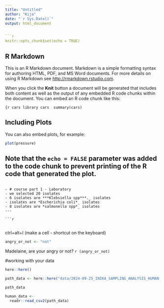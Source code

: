 ```yaml
---
title: "Untitled"
author: "Kija"
date: "`r Sys.Date()`"
output: html_document


```r
knitr::opts_chunk$set(echo = TRUE)
```





## R Markdown

This is an R Markdown document. Markdown is a simple formatting syntax for authoring HTML, PDF, and MS Word documents. For more details on using R Markdown see <http://rmarkdown.rstudio.com>.

When you click the **Knit** button a document will be generated that includes both content as well as the output of any embedded R code chunks within the document. You can embed an R code chunk like this:

```{r cars
library cars 
summary(cars)
```

## Including Plots

You can also embed plots, for example:

```r
plot(pressure)
```

Note that the `echo = FALSE` parameter was added to the code chunk to prevent printing of the R code that generated the plot.
---
```

- # course part 1 - Laboratory
- we selected 20 isolates
- 6 isolates are ***Klebsiella spp***._ isolates
- isolates are *Escherichia coli*_ isolates 
- 8 isolates are *salmonella spp*_ isolates
---

```r
```

```r
```

ctrl+alt+I (make a cell - shortcut on the keyboard)

```r
angry_or_not <- "not"
```

Madelaine, are your angry or not? `r (angry_or_not)`

#working with your data

```r
here::here()
```

```r
path_data <- here::here("data/2024-09-25_INIKA_SAMPLING_ANALYSIS_HUMAN.csv")

path_data
```

```r
human_data <-
  readr::read_csv2(path_data)
```